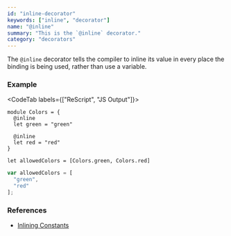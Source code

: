 ```yaml
---
id: "inline-decorator"
keywords: ["inline", "decorator"]
name: "@inline"
summary: "This is the `@inline` decorator."
category: "decorators"
---
```


The `@inline` decorator tells the compiler to inline its value
in every place the binding is being used, rather than use a variable.

### Example

<CodeTab labels={["ReScript", "JS Output"]}>

```res
module Colors = {
  @inline
  let green = "green"

  @inline
  let red = "red"
}

let allowedColors = [Colors.green, Colors.red]
```

```js
var allowedColors = [
  "green",
  "red"
];
```

</CodeTab>

### References

- [Inlining Constants](/docs/manual/latest/inlining-constants)
